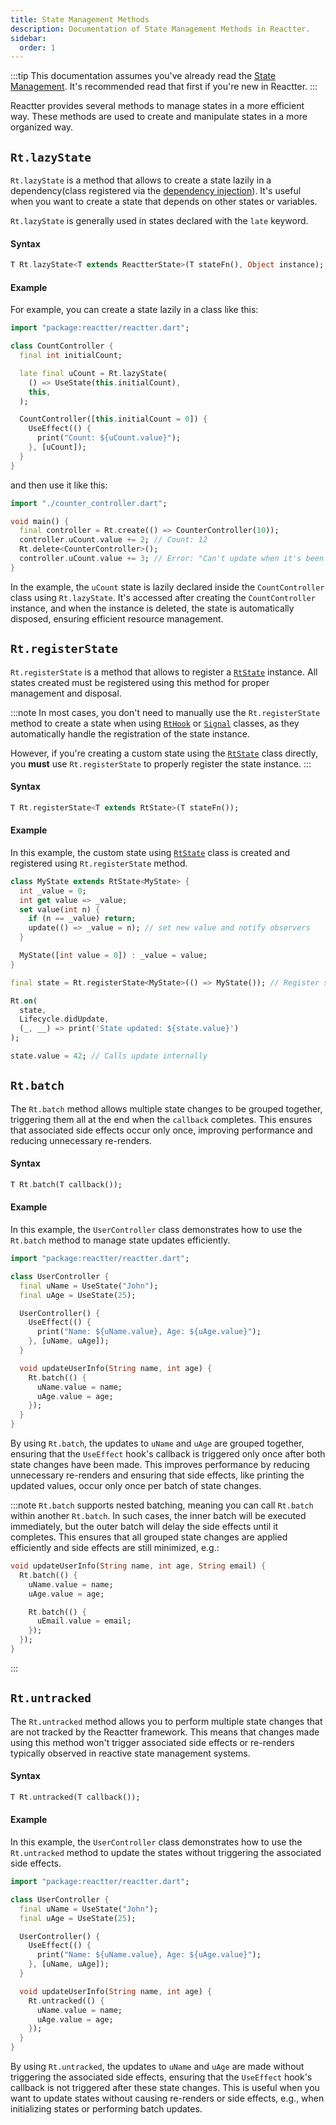 ```yaml
---
title: State Management Methods
description: Documentation of State Management Methods in Reactter.
sidebar:
  order: 1
---
```


:::tip
This documentation assumes you've already read the [State Management](/reactter/core_concepts/state_management).
It's recommended read that first if you're new in Reactter.
:::

Reactter provides several methods to manage states in a more efficient way. These methods are used to create and manipulate states in a more organized way.

## <HM>`Rt.lazyState`</HM>

<HM>`Rt.lazyState`</HM> is a method that allows to create a state lazily in a dependency(class registered via the [dependency injection](/reactter/core_concepts/dependency_injection)).
It's useful when you want to create a state that depends on other states or variables.

<HM>`Rt.lazyState`</HM> is generally used in states declared with the <HK>`late`</HK> keyword.

#### Syntax

```dart showLineNumbers=false
T Rt.lazyState<T extends ReactterState>(T stateFn(), Object instance);
```

#### Example

For example, you can create a state lazily in a class like this:

```dart title="counter_controller.dart" "Rt.lazyState" "UseState"
import "package:reactter/reactter.dart";

class CountController {
  final int initialCount;

  late final uCount = Rt.lazyState(
    () => UseState(this.initialCount),
    this,
  );

  CountController([this.initialCount = 0]) {
    UseEffect(() {
      print("Count: ${uCount.value}");
    }, [uCount]);
  }
}
```
and then use it like this:

```dart title="main.dart" "Rt.create" "Rt.delete"
import "./counter_controller.dart";

void main() {
  final controller = Rt.create(() => CounterController(10));
  controller.uCount.value += 2; // Count: 12
  Rt.delete<CounterController>();
  controller.uCount.value += 3; // Error: "Can't update when it's been disposed"
}
```

In the example, the `uCount` state is lazily declared inside the <HT>`CountController`</HT> class using <HM>`Rt.lazyState`</HM>. It's accessed after creating the <HT>`CountController`</HT> instance, and when the instance is deleted, the state is automatically disposed, ensuring efficient resource management.


## <HM>`Rt.registerState`</HM>

<HM>`Rt.registerState`</HM> is a method that allows to register a <HT>[`RtState`](/reactter/api/classes/rt_state)</HT> instance.
All states created must be registered using this method for proper management and disposal.

:::note
In most cases, you don't need to manually use the <HM>`Rt.registerState`</HM> method to create a state when using <HT>[`RtHook`](/reactter/api/classes/rt_hook)</HT> or <HT>[`Signal`](/reactter/api/classes/signal)</HT> classes, as they automatically handle the registration of the state instance.

However, if you're creating a custom state using the <HT>[`RtState`](/reactter/api/classes/rt_state)</HT> class directly, you **must** use <HM>`Rt.registerState`</HM> to properly register the state instance.
:::

#### Syntax

```dart showLineNumbers=false
T Rt.registerState<T extends RtState>(T stateFn());
```

#### Example

In this example, the custom state using <HT>[`RtState`](/reactter/api/classes/rt_state)</HT> class is created and registered using <HM>`Rt.registerState`</HM> method.

```dart collapse={13-20} mark={1,12} "RtState" "Rt.registerState" "Rt.on" "Lifecycle.didUpdate" /update(?=\u0028)/
class MyState extends RtState<MyState> {
  int _value = 0;
  int get value => _value;
  set value(int n) {
    if (n == _value) return;
    update(() => _value = n); // set new value and notify observers
  }

  MyState([int value = 0]) : _value = value;
}

final state = Rt.registerState<MyState>(() => MyState()); // Register state

Rt.on(
  state,
  Lifecycle.didUpdate,
  (_, __) => print('State updated: ${state.value}')
);

state.value = 42; // Calls update internally
```

## <HM>`Rt.batch`</HM>

The <HM>`Rt.batch`</HM> method allows multiple state changes to be grouped together, triggering them all at the end when the <HM>`callback`</HM> completes. This ensures that associated side effects occur only once, improving performance and reducing unnecessary re-renders.

#### Syntax

```dart showLineNumbers=false
T Rt.batch(T callback());
```

#### Example

In this example, the <HT>`UserController`</HT> class demonstrates how to use the <HM>`Rt.batch`</HM> method to manage state updates efficiently.

```dart title="user_controller.dart" "Rt.batch" "UseState" "UseEffect"
import "package:reactter/reactter.dart";

class UserController {
  final uName = UseState("John");
  final uAge = UseState(25);

  UserController() {
    UseEffect(() {
      print("Name: ${uName.value}, Age: ${uAge.value}");
    }, [uName, uAge]);
  }

  void updateUserInfo(String name, int age) {
    Rt.batch(() {
      uName.value = name;
      uAge.value = age;
    });
  }
}
```

By using <HM>`Rt.batch`</HM>, the updates to `uName` and `uAge` are grouped together, ensuring that the <HT>`UseEffect`</HT> hook's callback is triggered only once after both state changes have been made.
This improves performance by reducing unnecessary re-renders and ensuring that side effects, like printing the updated values, occur only once per batch of state changes.

:::note
<HM>`Rt.batch`</HM> supports nested batching, meaning you can call <HM>`Rt.batch`</HM> within another <HM>`Rt.batch`</HM>. In such cases, the inner batch will be executed immediately, but the outer batch will delay the side effects until it completes.
This ensures that all grouped state changes are applied efficiently and side effects are still minimized, e.g.:

```dart
void updateUserInfo(String name, int age, String email) {
  Rt.batch(() {
    uName.value = name;
    uAge.value = age;

    Rt.batch(() {
      uEmail.value = email;
    });
  });
}
```
:::

## <HM>`Rt.untracked`</HM>

The <HM>`Rt.untracked`</HM> method allows you to perform multiple state changes that are not tracked by the Reactter framework.
This means that changes made using this method won't trigger associated side effects or re-renders typically observed in reactive state management systems.

#### Syntax

```dart showLineNumbers=false
T Rt.untracked(T callback());
```

#### Example

In this example, the <HT>`UserController`</HT> class demonstrates how to use the <HM>`Rt.untracked`</HM> method to update the states without triggering the associated side effects.

```dart title="user_controller.dart" "Rt.untracked" "UseState" "UseEffect"
import "package:reactter/reactter.dart";

class UserController {
  final uName = UseState("John");
  final uAge = UseState(25);

  UserController() {
    UseEffect(() {
      print("Name: ${uName.value}, Age: ${uAge.value}");
    }, [uName, uAge]);
  }

  void updateUserInfo(String name, int age) {
    Rt.untracked(() {
      uName.value = name;
      uAge.value = age;
    });
  }
}
```

By using <HM>`Rt.untracked`</HM>, the updates to `uName` and `uAge` are made without triggering the associated side effects, ensuring that the <HT>`UseEffect`</HT> hook's callback is not triggered after these state changes.
This is useful when you want to update states without causing re-renders or side effects, e.g., when initializing states or performing batch updates.
